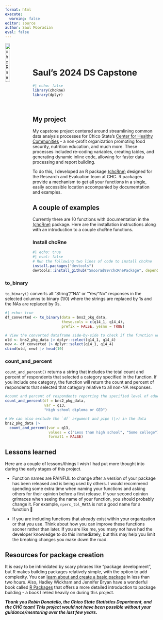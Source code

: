 ```yaml
---
format: html
execute:
  warning: false
editor: source
author: Saul Mooradian
eval: false
---
```


<img src="Sauls-image.png" alt="chcRne logo" style="width: 18%; float: left;"/>

<hr style="height:40px; visibility:hidden;" />

# Saul's 2024 DS Capstone

```r
#| echo: false
library(chcRne)
library(dplyr)
```

<br/>

## My project

My capstone project centered around streamlining common data analysis processes for Chico State’s [Center for Healthy Communities](https://chcchicostate.org/) - a non-profit organization promoting food security, nutrition education, and much more. These processes included re-coding variables, creating tables, and generating dynamic inline code, allowing for faster data processing and report building.

To do this, I developed an R package [(chcRne)](https://smoorad99.github.io/chcRnePackage/index.html) designed for the Research and Evaluation team at CHC. R packages provide a mechanism to get all your functions in a single, easily accessible location accompanied by documentation and examples. 

## A couple of examples

Currently there are 10 functions with documentation in the [(chcRne)](https://smoorad99.github.io/chcRnePackage/index.html) package. Here are the installation instructions along with an introduction to a couple chcRne functions.

::: {.panel-tabset}

### Install chcRne

```r
#| echo: true
#| eval: false
# Run the following two lines of code to install chcRne
install.packages("devtools") 
devtools::install_github("Smoorad99/chcRnePackage", dependencies = TRUE)
```

### to_binary
`to_binary()` converts all "String"/"NA" or "Yes/"No" responses in the selected columns to binary (1/0) where the strings are replaced by 1s and the NAs are replaced by 0s.

```r
#| echo: true
df_converted <- to_binary(data = bns2_pkg_data, 
                          these.cols = c(q14_1, q14_4), 
                          prefix = FALSE, yesno = TRUE)

# View the converted dataframe side-by-side to check if the function worked
old <- bns2_pkg_data |> dplyr::select(q14_1, q14_4)
new <- df_converted |> dplyr::select(q14_1, q14_4)
cbind(old, new) |> head(10)
```

### count_and_percent
`count_and_percent()` returns a string that includes the total count and percent of respondents that selected a category specified in the function. If you include one category, the function will return the count and percent of respondents that selected that category relative to all non-NA responses.

```r
#count and percent of respondents reporting the specified level of education
count_and_percent(df = bns2_pkg_data, 
                  var = q13, 
                  "High school diploma or GED")

# We can also exclude the `df` argument and pipe (|>) in the data
bns2_pkg_data |> 
  count_and_percent(var = q13, 
                    values = c("Less than high school", "Some college"),
                    format1 = FALSE)
```


:::

## Lessons learned

Here are a couple of lessons/things I wish I had put more thought into during the early stages of this project.

-   Function names are PAINFUL to change after a version of your package has been released and is being used by others. I would recommend spending some extra time when naming your functions and asking others for their opinion before a first release. If your second opinion grimaces when seeing the name of your function, you should probably change it. For example, `nperc_tbl_MATA` is not a good name for a function 😬

-   If you are including functions that already exist within your organization or that you use. Think about how you can improve these functions sooner rather than later. If you are like me, you many not have had the developer knowledge to do this immediately, but this may help you limit the breaking changes you make down the road.


## Resources for package creation

It is easy to be intimidated by scary phrases like "package development", but R makes building packages relatively simple, with the option to add complexity. You can [learn about and create a basic package](https://www.youtube.com/watch?v=EpTkT6Rkgbs&t=2224s) in less than two hours. Also, Hadley Wickham and Jennifer Bryan have a wonderful book called [R Packages](https://r-pkgs.org/) that offers a more detailed introduction to package building - a book I relied heavily on during this project.



***Thank you Robin Donatello, the Chico State Statistics Department, and the CHC team! This project would not have been possible without your guidance/mentoring over the last few years.***

